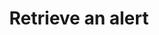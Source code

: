---
openapi: "GET /subscriptions/{external_id}/alerts/{code}"
authMethod: "bearer"
title: "Retrieve an alert"
description: "This endpoint allows you to retrieve a specific alert for a subscription."
---